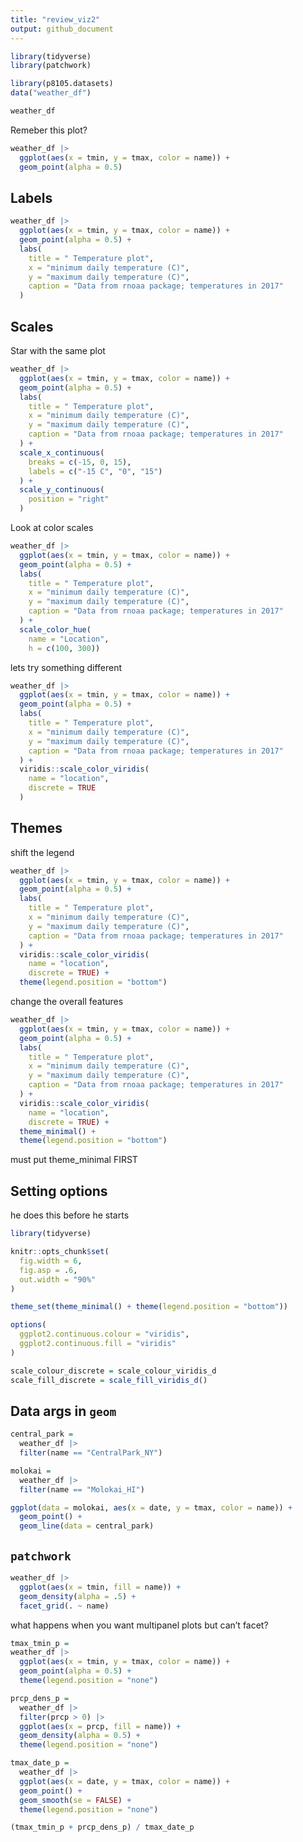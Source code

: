 ```yaml
---
title: "review_viz2"
output: github_document
---
```


```r
library(tidyverse)
library(patchwork)
```


```r
library(p8105.datasets)
data("weather_df")

weather_df
```

Remeber this plot?

```r
weather_df |> 
  ggplot(aes(x = tmin, y = tmax, color = name)) +
  geom_point(alpha = 0.5)

```


## Labels 

```r
weather_df |> 
  ggplot(aes(x = tmin, y = tmax, color = name)) +
  geom_point(alpha = 0.5) +
  labs(
    title = " Temperature plot",
    x = "minimum daily temperature (C)",
    y = "maximum daily temperature (C)",
    caption = "Data from rnoaa package; temperatures in 2017"
  )

```


## Scales

Star with the same plot
```r
weather_df |> 
  ggplot(aes(x = tmin, y = tmax, color = name)) +
  geom_point(alpha = 0.5) +
  labs(
    title = " Temperature plot",
    x = "minimum daily temperature (C)",
    y = "maximum daily temperature (C)",
    caption = "Data from rnoaa package; temperatures in 2017"
  ) +
  scale_x_continuous(
    breaks = c(-15, 0, 15),
    labels = c("-15 C", "0", "15")
  ) + 
  scale_y_continuous(
    position = "right"
  )


```


Look at color scales

```r
weather_df |> 
  ggplot(aes(x = tmin, y = tmax, color = name)) +
  geom_point(alpha = 0.5) +
  labs(
    title = " Temperature plot",
    x = "minimum daily temperature (C)",
    y = "maximum daily temperature (C)",
    caption = "Data from rnoaa package; temperatures in 2017"
  ) +
  scale_color_hue(
    name = "Location",
    h = c(100, 300))

```


lets try something different


```r
weather_df |> 
  ggplot(aes(x = tmin, y = tmax, color = name)) +
  geom_point(alpha = 0.5) +
  labs(
    title = " Temperature plot",
    x = "minimum daily temperature (C)",
    y = "maximum daily temperature (C)",
    caption = "Data from rnoaa package; temperatures in 2017"
  ) +
  viridis::scale_color_viridis(
    name = "location",
    discrete = TRUE
  )
```

## Themes

shift the legend

```r
weather_df |> 
  ggplot(aes(x = tmin, y = tmax, color = name)) +
  geom_point(alpha = 0.5) +
  labs(
    title = " Temperature plot",
    x = "minimum daily temperature (C)",
    y = "maximum daily temperature (C)",
    caption = "Data from rnoaa package; temperatures in 2017"
  ) +
  viridis::scale_color_viridis(
    name = "location",
    discrete = TRUE) +
  theme(legend.position = "bottom")
```

change the overall features

```r
weather_df |> 
  ggplot(aes(x = tmin, y = tmax, color = name)) +
  geom_point(alpha = 0.5) +
  labs(
    title = " Temperature plot",
    x = "minimum daily temperature (C)",
    y = "maximum daily temperature (C)",
    caption = "Data from rnoaa package; temperatures in 2017"
  ) +
  viridis::scale_color_viridis(
    name = "location",
    discrete = TRUE) +
  theme_minimal() +
  theme(legend.position = "bottom")
```

must put theme_minimal FIRST 

## Setting options

he does this before he starts

```r
library(tidyverse)

knitr::opts_chunk$set(
  fig.width = 6,
  fig.asp = .6,
  out.width = "90%"
)

theme_set(theme_minimal() + theme(legend.position = "bottom"))

options(
  ggplot2.continuous.colour = "viridis",
  ggplot2.continuous.fill = "viridis"
)

scale_colour_discrete = scale_colour_viridis_d
scale_fill_discrete = scale_fill_viridis_d()

```


## Data args in `geom`

```r
central_park =
  weather_df |> 
  filter(name == "CentralPark_NY")

molokai =
  weather_df |> 
  filter(name == "Molokai_HI")

ggplot(data = molokai, aes(x = date, y = tmax, color = name)) +
  geom_point() +
  geom_line(data = central_park)

```


## `patchwork`

```r
weather_df |>  
  ggplot(aes(x = tmin, fill = name)) +
  geom_density(alpha = .5) +
  facet_grid(. ~ name)
```

what happens when you want multipanel plots but can't facet?

```r
tmax_tmin_p =
weather_df |> 
  ggplot(aes(x = tmin, y = tmax, color = name)) +
  geom_point(alpha = 0.5) +
  theme(legend.position = "none")

prcp_dens_p =
  weather_df |>
  filter(prcp > 0) |> 
  ggplot(aes(x = prcp, fill = name)) +
  geom_density(alpha = 0.5) +
  theme(legend.position = "none")

tmax_date_p =
  weather_df |> 
  ggplot(aes(x = date, y = tmax, color = name)) +
  geom_point() +
  geom_smooth(se = FALSE) +
  theme(legend.position = "none")

(tmax_tmin_p + prcp_dens_p) / tmax_date_p
```













